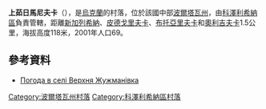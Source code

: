{{coord|49|9|46|N|33|48|12|E|scale:100000_region:UA|display=title}}

'''上茹日馬尼夫卡'''（{{lang-uk|Верхня Жужманівка}}），是[[烏克蘭|烏克蘭]]的村落，位於該國中部[[波爾塔瓦州|波爾塔瓦州]]，由[[科澤利希納區|科澤利希納區]]負責管轄，距離[[新加列希納|新加列希納]]、[[皮德戈里夫卡_(科澤利希納區)|皮德戈里夫卡]]、[[布托亞里夫卡|布托亞里夫卡]]和[[奧利吉夫卡_(科澤利希納區)|奧利吉夫卡]]1.5公里，海拔高度118米，2001年人口69。

==參考資料==
* [http://weather.in.ua/ua/poltavskaja/3269 Погода в селі Верхня Жужманівка]{{Wayback|url=http://weather.in.ua/ua/poltavskaja/3269 |date=20160305074108 }}

{{DEFAULTSORT:Верхня Жужманівка}}
[[Category:波爾塔瓦州村落|Category:波爾塔瓦州村落]]
[[Category:科澤利希納區村落|Category:科澤利希納區村落]]


{{Poltava-geo-stub}}